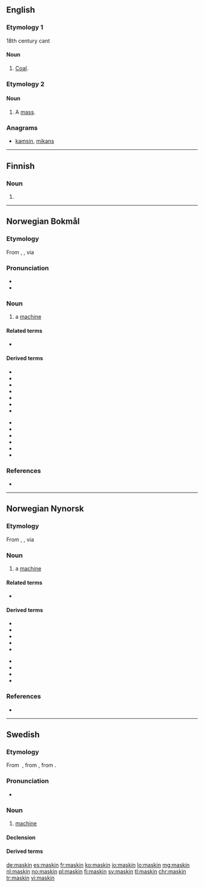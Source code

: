 ==English==

===Etymology 1===
18th century cant
{{etystub|en}}

====Noun====
{{en-noun|-}}

# [[coal|Coal]].

===Etymology 2===
{{suffix|mass|kin|lang=en}}

====Noun====
{{en-noun}}

# {{context|Christianity|lang=en}} A [[mass]].

===Anagrams===
* [[kamsin#English|kamsin]], [[mikans#English|mikans]]

----

==Finnish==

===Noun===
{{head|fi|noun form}}

# {{fi-form of|case=genitive|pl=singular|maski}}

----

==Norwegian Bokmål==
{{wikipedia|lang=no}}

===Etymology===
From {{etyl|grc|nb}} {{term|μαχανά|lang=grc}}, {{term|μηχανή|lang=grc}}, via {{etyl|la|nb}} {{term|machina|lang=la}}

===Pronunciation===
* {{IPA|/mɑʂiːn/|lang=nb}}
* {{rhymes|iːn|lang=nb}}

===Noun===
{{nb-noun-m1}}

# a [[machine]]

====Related terms====
* {{l|nb|maskineri}}

====Derived terms====
{{top2}}
* {{l|nb|datamaskin}}
* {{l|nb|gravemaskin}}
* {{l|nb|hullemaskin}}
* {{l|nb|maskingevær}}
* {{l|nb|maskinoversettelse}}
* {{l|nb|maskinvare}}
* {{l|nb|oppvaskmaskin}}
{{mid2}}
* {{l|nb|regnemaskin}}
* {{l|nb|skrivemaskin}}
* {{l|nb|stiftemaskin}}
* {{l|nb|symaskin}}
* {{l|nb|vaskemaskin}}
* {{l|nb|vertsmaskin}}
{{bottom}}

===References===
* {{R:The Bokmål Dictionary}}

----

==Norwegian Nynorsk==
{{wikipedia|lang=nn}}

===Etymology===
From {{etyl|grc|nn}} {{term|μαχανά|lang=grc}}, {{term|μηχανή|lang=grc}}, via {{etyl|la|nn}} {{term|machina|lang=la}}

===Noun===
{{nn-noun-m1}}

{{nn-noun-f1}}

# a [[machine]]

====Related terms====
* {{l|nn|maskineri}}

====Derived terms====
{{top2}}
* {{l|nn|datamaskin}}
* {{l|nn|gravemaskin}}
* {{l|nn|maskingevær}}
* {{l|nn|maskinvare}}
* {{l|nn|oppvaskmaskin}}
{{mid2}}
* {{l|nn|skrivemaskin}}
* {{l|nn|stiftemaskin}}
* {{l|nn|symaskin}}
* {{l|nn|vaskemaskin}}
{{bottom}}

===References===
* {{R:The Nynorsk Dictionary}}

----

==Swedish==

===Etymology===
From {{etyl|fr|sv}} {{term|lang=fr|machine}}, from {{etyl|la|sv}} {{term|machina|lang=la}}, from {{etyl|grc|sv}} {{term|μαχανά|lang=grc}}.

===Pronunciation===
* {{audio|Sv-maskin.ogg|audio|lang=sv}}

===Noun===
{{sv-noun|c}}

# [[machine]]

====Declension====
{{sv-infl-noun-c-er}}

====Derived terms====
{{compoundsee|sv}}

[[de:maskin]]
[[es:maskin]]
[[fr:maskin]]
[[ko:maskin]]
[[io:maskin]]
[[lo:maskin]]
[[mg:maskin]]
[[nl:maskin]]
[[no:maskin]]
[[pl:maskin]]
[[fi:maskin]]
[[sv:maskin]]
[[tl:maskin]]
[[chr:maskin]]
[[tr:maskin]]
[[vi:maskin]]